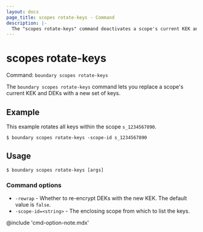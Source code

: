 ```yaml
---
layout: docs
page_title: scopes rotate-keys - Command
description: |-
  The "scopes rotate-keys" command deactivates a scope's current KEK and DEKs, and activates a new set of keys for the scope.
---
```


# scopes rotate-keys

Command: `boundary scopes rotate-keys`

The `boundary scopes rotate-keys` command lets you replace a scope's current KEK and DEKs with a new set of keys.

## Example

This example rotates all keys within the scope `s_1234567890`.

```shell-session
$ boundary scopes rotate-keys -scope-id s_1234567890
```

## Usage

<CodeBlockConfig hideClipboard>

```shell-session
$ boundary scopes rotate-keys [args]
```

</CodeBlockConfig>

### Command options

- `-rewrap` - Whether to re-encrypt DEKs with the new KEK.
The default value is `false`.
- `-scope-id=<string>` - The enclosing scope from which to list the keys.

@include 'cmd-option-note.mdx'